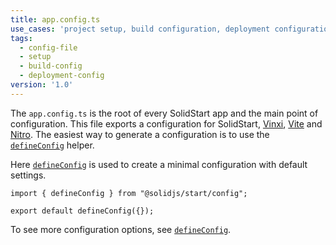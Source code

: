 ```yaml
---
title: app.config.ts
use_cases: 'project setup, build configuration, deployment configuration, initial setup'
tags:
  - config-file
  - setup
  - build-config
  - deployment-config
version: '1.0'
---
```


The `app.config.ts` is the root of every SolidStart app and the main point of configuration.
This file exports a configuration for SolidStart, [Vinxi](https://vinxi.vercel.app/), [Vite](https://vitejs.dev) and [Nitro](https://nitro.build/).
The easiest way to generate a configuration is to use the [`defineConfig`](/solid-start/reference/config/define-config) helper.

Here [`defineConfig`](/solid-start/reference/config/define-config) is used to create a minimal configuration with default settings.

```tsx
import { defineConfig } from "@solidjs/start/config";

export default defineConfig({});
```

To see more configuration options, see [`defineConfig`](/solid-start/reference/config/define-config).
